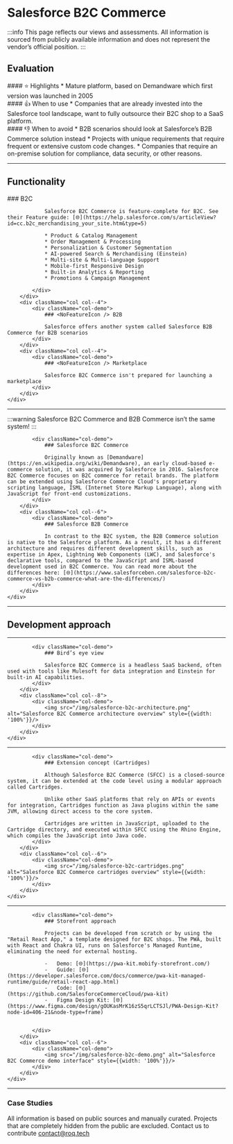 
# Salesforce B2C Commerce

:::info
This page reflects our views and assessments. All information is sourced from publicly available information and does not represent the vendor’s official position.
:::

## Evaluation
<div className="container">
    <div className="row">
        <div className="col col--4">
            <div className="col-demo">
                #### ⭐ Highlights
                * Mature platform, based on Demandware which first version was launched in 2005
            </div>
        </div>
        <div className="col col--4">
            <div className="col-demo">
                #### 👍 When to use
                * Companies that are already invested into the Salesforce tool landscape, want to fully outsource their
                B2C shop to a SaaS platform.
            </div>
        </div>
        <div className="col col--4">
            <div className="col-demo">
                #### 👎 When to avoid
                * B2B scenarios should look at Salesforce’s B2B Commerce solution instead
                * Projects with unique requirements that require frequent or extensive custom code changes.
                * Companies that require an on-premise solution for compliance, data security, or other reasons.
            </div>
        </div>
    </div>
</div>

---

## Functionality

<div className="container">
    <div className="row">
        <div className="col col--4">
            <div className="col-demo">
                ### <FullFeatureIcon /> B2C

                Salesforce B2C Commerce is feature-complete for B2C. See their Feature guide: [🌐](https://help.salesforce.com/s/articleView?id=cc.b2c_merchandising_your_site.htm&type=5)

                * Product & Catalog Management
                * Order Management & Processing
                * Personalization & Customer Segmentation
                * AI-powered Search & Merchandising (Einstein)
                * Multi-site & Multi-language Support
                * Mobile-first Responsive Design
                * Built-in Analytics & Reporting
                * Promotions & Campaign Management

            </div>
        </div>
        <div className="col col--4">
            <div className="col-demo">
                ### <NoFeatureIcon /> B2B

                Salesforce offers another system called Salesforce B2B Commerce for B2B scenarios
            </div>
        </div>
        <div className="col col--4">
            <div className="col-demo">
                ### <NoFeatureIcon /> Marketplace

                Salesforce B2C Commerce isn't prepared for launching a marketplace
            </div>
        </div>
    </div>

</div>


---

:::warning
Salesforce B2C Commerce and B2B Commerce isn’t the same system!
:::

<div className="container">
    <div className="row">
        <div className="col col--6">

            <div className="col-demo">
                ### Salesforce B2C Commerce

                Originally known as [Demandware](https://en.wikipedia.org/wiki/Demandware), an early cloud-based e-commerce solution, it was acquired by Salesforce in 2016. Salesforce B2C Commerce focuses on B2C commerce for retail brands. The platform can be extended using Salesforce Commerce Cloud's proprietary scripting language, ISML (Internet Store Markup Language), along with JavaScript for front-end customizations.
            </div>
        </div>
        <div className="col col--6">
            <div className="col-demo">
                ### Salesforce B2B Commerce

                In contrast to the B2C system, the B2B Commerce solution is native to the Salesforce platform. As a result, it has a different architecture and requires different development skills, such as expertise in Apex, Lightning Web Components (LWC), and Salesforce's declarative tools, compared to the JavaScript and ISML-based development used in B2C Commerce. You can read more about the differences here: [🌐](https://www.salesforceben.com/salesforce-b2c-commerce-vs-b2b-commerce-what-are-the-differences/)
            </div>
        </div>
    </div>
</div>

---

## Development approach

---

<div className="container">
    <div className="row">
        <div className="col col--4">

            <div className="col-demo">
                ### Bird’s eye view

                Salesforce B2C Commerce is a headless SaaS backend, often used with tools like Mulesoft for data integration and Einstein for built-in AI capabilities.
            </div>
        </div>
        <div className="col col--8">
            <div className="col-demo">
                <img src="/img/salesforce-b2c-architecture.png" alt="Salesforce B2C Commerce architecture overview" style={{width: '100%'}}/>
            </div>
        </div>
    </div>
</div>

---

<div className="container">
    <div className="row">
        <div className="col col--6">

            <div className="col-demo">
                ### Extension concept (Cartridges)

                Although Salesforce B2C Commerce (SFCC) is a closed-source system, it can be extended at the code level using a modular approach called Cartridges.

                Unlike other SaaS platforms that rely on APIs or events for integration, Cartridges function as Java plugins within the same JVM, allowing direct access to the core system.

                Cartridges are written in JavaScript, uploaded to the Cartridge directory, and executed within SFCC using the Rhino Engine, which compiles the JavaScript into Java code.
            </div>
        </div>
        <div className="col col--6">
            <div className="col-demo">
                <img src="/img/salesforce-b2c-cartridges.png" alt="Salesforce B2C Commerce cartridges overview" style={{width: '100%'}}/>
            </div>
        </div>
    </div>
</div>

---

<div className="container">
    <div className="row">
        <div className="col col--6">

            <div className="col-demo">
                ### Storefront approach

                Projects can be developed from scratch or by using the "Retail React App," a template designed for B2C shops. The PWA, built with React and Chakra UI, runs on Salesforce's Managed Runtime, eliminating the need for external hosting.

                -   Demo: [🌐](https://pwa-kit.mobify-storefront.com/)
                -   Guide: [🌐](https://developer.salesforce.com/docs/commerce/pwa-kit-managed-runtime/guide/retail-react-app.html)
                -   Code: [🌐](https://github.com/SalesforceCommerceCloud/pwa-kit)
                -   Figma Design Kit: [🌐](https://www.figma.com/design/gOUKasMrK16zS5qrLCTSJl/PWA-Design-Kit?node-id=406-21&node-type=frame)


            </div>
        </div>
        <div className="col col--6">
            <div className="col-demo">
                <img src="/img/salesforce-b2c-demo.png" alt="Salesforce B2C Commerce demo interface" style={{width: '100%'}}/>
            </div>
        </div>
    </div>
</div>

---

### Case Studies

All information is based on public sources and manually curated. Projects that are completely hidden from
the public are excluded. Contact us to contribute [contact@roq.tech](mailto:contact@roq.tech)

<CaseStudyTable system="Salesforce B2C Commerce" cols="Company,Shop URL,Industry,Type"/>

